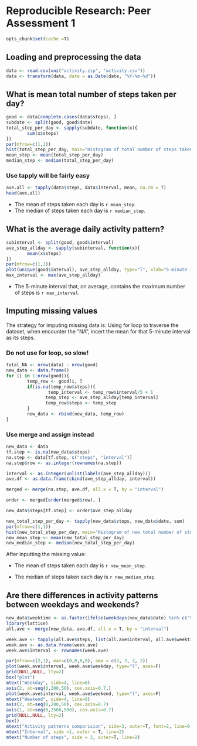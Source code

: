 # Reproducible Research: Peer Assessment 1

```r
opts_chunk$set(cache =T)
```

## Loading and preprocessing the data

```r
data <- read.csv(unz("activity.zip", "activity.csv"))
data <- transform(data, date = as.Date(date, "%Y-%m-%d"))
```

## What is mean total number of steps taken per day?
```r
good <- data[complete.cases(data$steps), ]
subdate <- split(good, good$date)
total_step_per_day <- sapply(subdate, function(x){
        sum(x$steps)
})
par(mfrow=c(1,1))
hist(total_step_per_day, main="Histogram of total number of steps taken each day", xlab="steps")
mean_step <- mean(total_step_per_day)
median_step <- median(total_step_per_day)
```

### Use tapply will be fairly easy
```r
ave.all <- tapply(data$steps, data$interval, mean, na.rm = T)
head(ave.all)
```

* The mean of steps taken each day is `r mean_step`.
* The median of steps taken each day is `r median_step`.

## What is the average daily activity pattern?
```r
subinterval <- split(good, good$interval)
ave_step_allday <- sapply(subinterval, function(x){
        mean(x$steps)
})
par(mfrow=c(1,1))
plot(unique(good$interval), ave_step_allday, type="l", xlab="5-minute interval", ylab="average number of steps", main = "Average daily activity pattern")
max_interval <- max(ave_step_allday)
```

* The 5-minute interval that, on average, contains the maximum number of steps is `r max_interval`.


## Imputing missing values
The strategy for imputing missing data is: 
Using for loop to traverse the dataset, when encounter the "NA", incert the mean for that 5-minute interval as its steps.

### Do not use for loop, so slow!
```r
total_NA <- nrow(data) - nrow(good)
new_data <- data.frame()
for (i in 1:nrow(good)){
        temp_row <- good[i, ]
        if(is.na(temp_row$steps)){
                temp_interval <- temp_row$interval/5 + 1
               temp_step <- ave_step_allday[temp_interval]
               temp_row$steps <- temp_step
        }
        new_data <- rbind(new_data, temp_row)     
}
```

### Use merge and assign instead
```r
new_data <- data
tf.step <- is.na(new_data$steps)
na.step <- data[tf.step, c("steps", "interval")]
na.step$row <- as.integer(rownames(na.step))

interval <- as.integer(unlist(labels(ave_step_allday)))
ave.df <- as.data.frame(cbind(ave_step_allday, interval))

merged <- merge(na.step, ave.df, all.x = T, by = "interval")

order <- merged[order(merged$row), ]

new_data$steps[tf.step] <- order$ave_step_allday

```


```r
new_total_step_per_day <- tapply(new_data$steps, new_data$date, sum)
par(mfrow=c(1,1))
hist(new_total_step_per_day, main="Histogram of new total number of steps taken each day", xlab="steps")
new_mean_step <- mean(new_total_step_per_day)
new_median_step <- median(new_total_step_per_day)
```

After inputting the missing value:

* The mean of steps taken each day is `r new_mean_step`.

* The median of steps taken each day is `r new_median_step`.

## Are there differences in activity patterns between weekdays and weekends?
```r
new_data$weektime <- as.factor(ifelse(weekdays(new_data$date) %in% c("Saturday","Sunday"),"weekend", "weekday"))
library(lattice)
all.ave <- merge(new_data, ave.df, all.x = T, by = "interval")

week.ave <- tapply(all.ave$steps, list(all.ave$interval, all.ave$weektime), mean)
week.ave <- as.data.frame(week.ave)
week.ave$interval <- rownames(week.ave)

```

```r
par(mfrow=c(2,1), mar=c(0,0,0,0), oma = c(3, 3, 2, 2))
plot(week.ave$interval, week.ave$weekday, type="l", axes=F)
grid(NULL,NULL, lty=2)
box("plot")
mtext("Weekday", side=4, line=0)
axis(2, at=seq(0,200,50), cex.axis=0.7,)
plot(week.ave$interval, week.ave$weekend, type="l", axes=F)
mtext("Weekend", side=4, line=0)
axis(2, at=seq(0,200,50), cex.axis=0.7)
axis(1, at=seq(0,2500,500), cex.axis=0.7)
grid(NULL,NULL, lty=2)
box()
mtext("Activity patterns comparision", side=3, outer=T, font=2, line=0.5)
mtext("Interval", side =1, outer = T, line=2)
mtext("Number of steps", side = 2, outer=T, line=2)
```